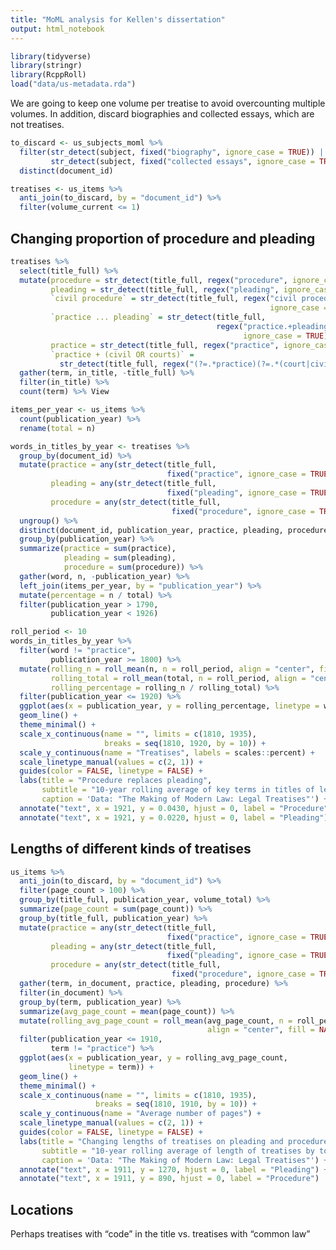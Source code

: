 ```yaml
---
title: "MoML analysis for Kellen's dissertation"
output: html_notebook
---
```


```r
library(tidyverse)
library(stringr)
library(RcppRoll)
load("data/us-metadata.rda")
```

We are going to keep one volume per treatise to avoid overcounting multiple volumes. In addition, discard biographies and collected essays, which are not treatises.

```r
to_discard <- us_subjects_moml %>% 
  filter(str_detect(subject, fixed("biography", ignore_case = TRUE)) |
         str_detect(subject, fixed("collected essays", ignore_case = TRUE))) %>% 
  distinct(document_id)

treatises <- us_items %>% 
  anti_join(to_discard, by = "document_id") %>% 
  filter(volume_current <= 1)
```

## Changing proportion of procedure and pleading

```r
treatises %>% 
  select(title_full) %>% 
  mutate(procedure = str_detect(title_full, regex("procedure", ignore_case = TRUE)),
         pleading = str_detect(title_full, regex("pleading", ignore_case = TRUE)),
         `civil procedure` = str_detect(title_full, regex("civil procedure", 
                                                          ignore_case = TRUE)),
         `practice ... pleading` = str_detect(title_full,
                                              regex("practice.+pleading", 
                                                    ignore_case = TRUE)),
         practice = str_detect(title_full, regex("practice", ignore_case = TRUE)),
         `practice + (civil OR courts)` = 
           str_detect(title_full, regex("(?=.*practice)(?=.*(court|civil))", ignore_case = TRUE))) %>% 
  gather(term, in_title, -title_full) %>% 
  filter(in_title) %>% 
  count(term) %>% View
```

```r
items_per_year <- us_items %>%
  count(publication_year) %>% 
  rename(total = n)

words_in_titles_by_year <- treatises %>% 
  group_by(document_id) %>% 
  mutate(practice = any(str_detect(title_full,
                                   fixed("practice", ignore_case = TRUE))),
         pleading = any(str_detect(title_full,
                                   fixed("pleading", ignore_case = TRUE))),
         procedure = any(str_detect(title_full, 
                                    fixed("procedure", ignore_case = TRUE)))) %>% 
  ungroup() %>% 
  distinct(document_id, publication_year, practice, pleading, procedure) %>% 
  group_by(publication_year) %>% 
  summarize(practice = sum(practice),
            pleading = sum(pleading),
            procedure = sum(procedure)) %>% 
  gather(word, n, -publication_year) %>% 
  left_join(items_per_year, by = "publication_year") %>% 
  mutate(percentage = n / total) %>% 
  filter(publication_year > 1790,
         publication_year < 1926)

roll_period <- 10
words_in_titles_by_year %>% 
  filter(word != "practice",
         publication_year >= 1800) %>% 
  mutate(rolling_n = roll_mean(n, n = roll_period, align = "center", fill = NA_real_),
         rolling_total = roll_mean(total, n = roll_period, align = "center", fill = NA_real_),
         rolling_percentage = rolling_n / rolling_total) %>% 
  filter(publication_year <= 1920) %>% 
  ggplot(aes(x = publication_year, y = rolling_percentage, linetype = word)) +
  geom_line() +
  theme_minimal() +
  scale_x_continuous(name = "", limits = c(1810, 1935), 
                     breaks = seq(1810, 1920, by = 10)) +
  scale_y_continuous(name = "Treatises", labels = scales::percent) + 
  scale_linetype_manual(values = c(2, 1)) +
  guides(color = FALSE, linetype = FALSE) +
  labs(title = "Procedure replaces pleading",
       subtitle = "10-year rolling average of key terms in titles of legal treatises",
       caption = 'Data: "The Making of Modern Law: Legal Treatises"') +
  annotate("text", x = 1921, y = 0.0430, hjust = 0, label = "Procedure") +
  annotate("text", x = 1921, y = 0.0220, hjust = 0, label = "Pleading")
```

## Lengths of different kinds of treatises

```r
us_items %>% 
  anti_join(to_discard, by = "document_id") %>% 
  filter(page_count > 100) %>% 
  group_by(title_full, publication_year, volume_total) %>% 
  summarize(page_count = sum(page_count)) %>% 
  group_by(title_full, publication_year) %>% 
  mutate(practice = any(str_detect(title_full,
                                   fixed("practice", ignore_case = TRUE))),
         pleading = any(str_detect(title_full,
                                   fixed("pleading", ignore_case = TRUE))),
         procedure = any(str_detect(title_full, 
                                    fixed("procedure", ignore_case = TRUE)))) %>% 
  gather(term, in_document, practice, pleading, procedure) %>% 
  filter(in_document) %>% 
  group_by(term, publication_year) %>% 
  summarize(avg_page_count = mean(page_count)) %>% 
  mutate(rolling_avg_page_count = roll_mean(avg_page_count, n = roll_period,
                                            align = "center", fill = NA_real_)) %>% 
  filter(publication_year <= 1910,
         term != "practice") %>% 
  ggplot(aes(x = publication_year, y = rolling_avg_page_count,
             linetype = term)) +
  geom_line() +
  theme_minimal() + 
  scale_x_continuous(name = "", limits = c(1810, 1935), 
                   breaks = seq(1810, 1910, by = 10)) +
  scale_y_continuous(name = "Average number of pages") + 
  scale_linetype_manual(values = c(2, 1)) +
  guides(color = FALSE, linetype = FALSE) +
  labs(title = "Changing lengths of treatises on pleading and procedure",
       subtitle = "10-year rolling average of length of treatises by topic",
       caption = 'Data: "The Making of Modern Law: Legal Treatises"') +
  annotate("text", x = 1911, y = 1270, hjust = 0, label = "Pleading") +
  annotate("text", x = 1911, y = 890, hjust = 0, label = "Procedure")
```


## Locations

Perhaps treatises with "code" in the title vs. treatises with "common law"
